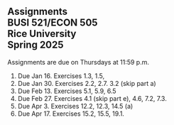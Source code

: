 ## Assignments<br>BUSI 521/ECON 505<br>Rice University<br>Spring 2025

Assignments are due on Thursdays at 11:59 p.m. 

1. Due Jan 16.  Exercises 1.3, 1.5, 
2. Due Jan 30.  Exercises 2.2, 2.7. 3.2 (skip part a)
3. Due Feb 13.  Exercises 5.1, 5.9, 6.5
4.  Due Feb 27.  Exercises 4.1 (skip part e), 4.6, 7.2, 7.3.
5.  Due Apr 3.  Exercises 12.2, 12.3,  14.5 (a)
6.  Due Apr 17.  Exercises 15.2,  15.5, 19.1.


